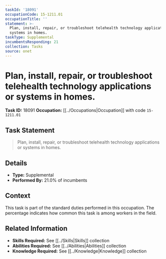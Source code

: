 ```yaml
---
taskId: '18091'
occupationCode: 15-1211.01
occupationTitle: ''
statement: >-
  Plan, install, repair, or troubleshoot telehealth technology applications or
  systems in homes.
taskType: Supplemental
incumbentsResponding: 21
collection: Tasks
source: onet
---
```

# Plan, install, repair, or troubleshoot telehealth technology applications or systems in homes.

**Task ID:** 18091
**Occupation:** [[../Occupations|Occupation]] with code `15-1211.01`

## Task Statement

> Plan, install, repair, or troubleshoot telehealth technology applications or systems in homes.

## Details

- **Type:** Supplemental
- **Performed By:** 21.0% of incumbents

## Context

This task is part of the standard duties performed in this occupation. The percentage indicates how common this task is among workers in the field.

## Related Information

- **Skills Required:** See [[../Skills|Skills]] collection
- **Abilities Required:** See [[../Abilities|Abilities]] collection
- **Knowledge Required:** See [[../Knowledge|Knowledge]] collection
